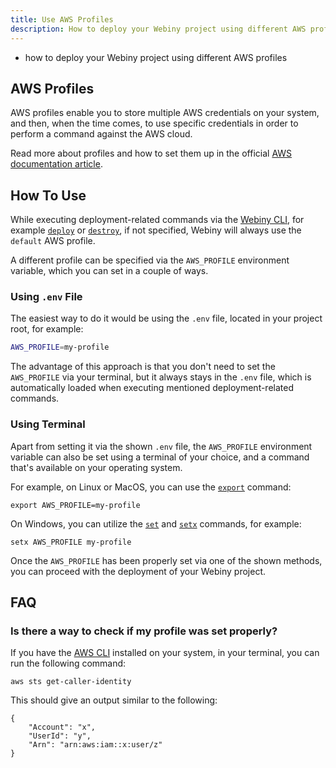 ```yaml
---
title: Use AWS Profiles
description: How to deploy your Webiny project using different AWS profiles.
---
```



<Alert type="success" title="What you’ll learn">

- how to deploy your Webiny project using different AWS profiles

</Alert>

## AWS Profiles

AWS profiles enable you to store multiple AWS credentials on your system, and then, when the time comes, to use specific credentials in order to perform a command against the AWS cloud.

<Alert type="info">

Read more about profiles and how to set them up in the official [AWS documentation article](https://docs.aws.amazon.com/cli/latest/userguide/cli-configure-profiles.html).

</Alert>

## How To Use

While executing deployment-related commands via the [Webiny CLI](../../core-development-concepts/basics/webiny-cli), for example [`deploy`](../../core-development-concepts/basics/project-deployment) or [`destroy`](../../infrastructure/basics/destroy-cloud-infrastructure), if not specified, Webiny will always use the `default` AWS profile.

A different profile can be specified via the `AWS_PROFILE` environment variable, which you can set in a couple of ways.

### Using `.env` File

The easiest way to do it would be using the `.env` file, located in your project root, for example:

```bash .env
AWS_PROFILE=my-profile
```

The advantage of this approach is that you don't need to set the `AWS_PROFILE` via your terminal, but it always stays in the `.env` file, which is automatically loaded when executing mentioned deployment-related commands.

### Using Terminal

Apart from setting it via the shown `.env` file, the `AWS_PROFILE` environment variable can also be set using a terminal of your choice, and a command that's available on your operating system.

For example, on Linux or MacOS, you can use the [`export`](https://www.geeksforgeeks.org/export-command-in-linux-with-examples/) command:

```
export AWS_PROFILE=my-profile
```

On Windows, you can utilize the [`set`](https://docs.microsoft.com/en-us/windows-server/administration/windows-commands/set_1) and [`setx`](https://docs.microsoft.com/en-us/windows-server/administration/windows-commands/setx) commands, for example:

```
setx AWS_PROFILE my-profile
```

Once the `AWS_PROFILE` has been properly set via one of the shown methods, you can proceed with the deployment of your Webiny project.

## FAQ

### Is there a way to check if my profile was set properly?

If you have the [AWS CLI](https://docs.aws.amazon.com/cli/latest/userguide/cli-chap-welcome.html) installed on your system, in your terminal, you can run the following command:

```
aws sts get-caller-identity
```

This should give an output similar to the following:

```
{
    "Account": "x",
    "UserId": "y",
    "Arn": "arn:aws:iam::x:user/z"
}
```
